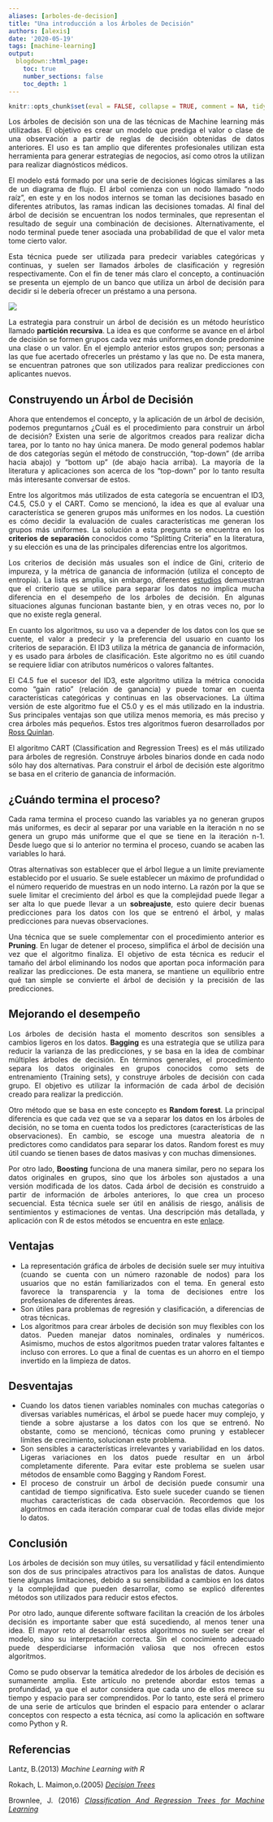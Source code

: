 ```yaml
---
aliases: [arboles-de-decision]
title: "Una introducción a los Árboles de Decisión"
authors: [alexis]
date: '2020-05-19'
tags: [machine-learning]
output:
  blogdown::html_page:
    toc: true
    number_sections: false
    toc_depth: 1
---
```


```r
knitr::opts_chunk$set(eval = FALSE, collapse = TRUE, comment = NA, tidy = FALSE)
```

<div style="text-align: justify">

Los árboles de decisión son una de las técnicas de Machine learning más utilizadas. El objetivo es crear un modelo que prediga el valor o clase de una observación a partir de reglas de decisión obtenidas de datos anteriores. El uso es tan amplio que diferentes profesionales utilizan esta herramienta para generar estrategias de negocios, así como otros la utilizan para realizar diagnósticos médicos.

El modelo está formado por una serie de decisiones lógicas similares a las de un diagrama de flujo. El árbol comienza con un nodo llamado “nodo raíz”, en este y en los nodos internos se toman las decisiones basado en diferentes atributos, las ramas indican las decisiones tomadas. Al final del árbol de decisión se encuentran los nodos terminales, que representan el resultado de seguir una combinación de decisiones. Alternativamente, el nodo terminal puede tener asociada una probabilidad de que el valor meta tome cierto valor.

Esta técnica puede ser utilizada para predecir variables categóricas y continuas, y suelen ser llamados árboles de clasificación y regresión respectivamente. Con el fin de tener más claro el concepto, a continuación se presenta un ejemplo de un banco que utiliza un árbol de decisión para decidir si le debería ofrecer un préstamo a una persona.

![](arbol-decision.png)

La estrategia para construir un árbol de decisión es un método heurístico llamado **partición recursiva**. La idea es que conforme se avance en el árbol de decisión se formen grupos cada vez más uniformes,en donde predomine una clase o un valor. En el ejemplo anterior estos grupos son; personas a las que fue acertado ofrecerles un préstamo y las que no. De esta manera, se encuentran patrones que son utilizados para realizar predicciones con aplicantes nuevos. 

## Construyendo un Árbol de Decisión

Ahora que entendemos el concepto, y la aplicación de un árbol de decisión, podemos preguntarnos ¿Cuál es el procedimiento para construir un árbol de decisión? Existen una serie de algoritmos creados para realizar dicha tarea, por lo tanto no hay única manera. De modo general podemos hablar de dos categorías según el método de construcción, “top-down” (de arriba hacia abajo) y “bottom up” (de abajo hacia arriba). La mayoría de la literatura y aplicaciones son acerca de los “top-down” por lo tanto resulta más interesante conversar de estos.

Entre los algoritmos más utilizados de esta categoría se encuentran el ID3, C4.5, C5.0 y el CART. Como se mencionó, la idea es que al evaluar una característica se generen grupos más uniformes en los nodos. La cuestión es cómo decidir la evaluación de cuales características me generan los grupos más uniformes. La solución a esta pregunta se encuentra en los **criterios de separación** conocidos como “Splitting Criteria” en la literatura, y su elección es una de las principales diferencias entre los algoritmos.

Los criterios de decisión más usuales son el índice de Gini, criterio de impureza, y la métrica de ganancia de información (utiliza el concepto de entropía). La lista es amplia, sin embargo, diferentes [estudios](https://www.researchgate.net/publication/225237661_Decision_Trees/link/55bf426d08ae092e96652d13/download) demuestran que el criterio que se utilice para separar los datos no implica mucha diferencia en el desempeño de los árboles de decisión. En algunas situaciones algunas funcionan bastante bien, y en otras veces no, por lo que no existe regla general.	

En cuanto los algoritmos, su uso va a depender de los datos con los que se cuente, el valor a predecir y la preferencia del usuario en cuanto los criterios de separación. El ID3 utiliza la métrica de ganancia de información, y es usado para árboles de clasificación. Este algoritmo no es útil cuando se requiere lidiar con atributos numéricos o valores faltantes.

El C4.5 fue el sucesor del ID3, este algoritmo utiliza la métrica conocida como “gain ratio” (relación de ganancia) y puede tomar en cuenta características categóricas y continuas en las observaciones. La última versión de este algoritmo fue el C5.0 y es el más utilizado en la industria. Sus principales ventajas son que utiliza menos memoria, es más preciso y crea árboles más pequeños. Estos tres algoritmos fueron desarrollados por [Ross Quinlan](https://en.wikipedia.org/wiki/Ross_Quinlan).

El algoritmo CART (Classification and Regression Trees) es el más utilizado para árboles de regresión. Construye árboles binarios donde en cada nodo sólo hay dos alternativas. Para construir el árbol de decisión este algoritmo se basa en el criterio de ganancia de información.

## ¿Cuándo termina el proceso?

Cada rama termina el proceso cuando las variables ya no generan grupos más uniformes, es decir al separar por una variable en la iteración n no se genera un grupo más uniforme que el que se tiene en la iteración n-1. Desde luego que si lo anterior no termina el proceso, cuando se acaben las variables lo hará.

Otras alternativas son establecer que el árbol llegue a un límite previamente establecido por el usuario. Se suele establecer un máximo de profundidad o el número requerido de muestras en un nodo interno. La razón por la que se suele limitar el crecimiento del árbol es que la complejidad puede llegar a ser alta lo que puede llevar a un **sobreajuste**, esto quiere decir buenas predicciones para los datos con los que se entrenó el árbol, y malas predicciones para nuevas observaciones. 

 Una técnica que se suele complementar con el procedimiento anterior es **Pruning**. En lugar de detener el proceso, simplifica el árbol de decisión una vez que el algoritmo finaliza. El objetivo de esta técnica es reducir el tamaño del árbol eliminando los nodos que aportan poca información para realizar las predicciones. De esta manera, se mantiene un equilibrio entre qué tan simple se convierte el árbol de decisión y la precisión de las predicciones.
 
## Mejorando el desempeño

Los árboles de decisión hasta el momento descritos son sensibles a cambios ligeros en los datos. **Bagging** es una estrategia que se utiliza para reducir la varianza de las predicciones, y se basa en la idea de combinar múltiples árboles de decisión. En términos generales, el procedimiento separa los datos originales en grupos conocidos como sets de entrenamiento (Training sets), y construye árboles de decisión con cada grupo. El objetivo es utilizar la información de cada árbol de decisión creado para realizar la predicción.

Otro método que se basa en este concepto es **Random forest**. La principal diferencia es que cada vez que se va a separar los datos en los árboles de decisión, no se toma en cuenta todos los predictores (características de las observaciones). En cambio, se escoge una muestra aleatoria de n predictores como candidatos para separar los datos. Random forest es muy útil cuando se tienen bases de datos masivas y con muchas dimensiones.

Por otro lado, **Boosting** funciona de una manera similar, pero no separa los datos originales en grupos, sino que los árboles son ajustados a una versión modificada de los datos. Cada árbol de decisión es construido a partir de información de árboles anteriores, lo que crea un proceso secuencial. Esta técnica suele ser útil en análisis de riesgo, análisis de sentimientos y estimaciones de ventas. Una descripción más detallada, y aplicación con R de estos métodos se encuentra en este [enlace](https://www.datacamp.com/community/tutorials/decision-trees-R).

## Ventajas

* La representación gráfica de árboles de decisión suele ser muy intuitiva (cuando se cuenta con un número razonable de nodos) para los usuarios que no están familiarizados con el tema. En general esto favorece la transparencia y la toma de decisiones entre los profesionales de diferentes áreas.
* Son útiles para problemas de regresión y clasificación, a diferencias de otras técnicas.
* Los algoritmos para crear árboles de decisión son muy flexibles con los datos. Pueden manejar datos nominales, ordinales y numéricos. Asimismo, muchos de estos algoritmos pueden tratar valores faltantes e incluso con errores. Lo que a final de cuentas es un ahorro en el tiempo invertido en la limpieza de datos.

## Desventajas

* Cuando los datos tienen variables nominales con muchas categorías o diversas variables numéricas, el árbol se puede hacer muy complejo, y tiende a sobre ajustarse a los datos con los que se entrenó. No obstante, como se mencionó, técnicas como pruning y establecer límites de crecimiento, solucionan este problema.
* Son sensibles a características irrelevantes y variabilidad en los datos. Ligeras variaciones en los datos puede resultar en un árbol completamente diferente. Para evitar este problema se suelen usar métodos de ensamble como Bagging y Random Forest.
* El proceso de construir un árbol de decisión puede consumir una cantidad de tiempo significativa. Esto suele suceder cuando se tienen muchas características de cada observación. Recordemos que los algoritmos en cada iteración comparar cual de todas ellas divide mejor lo datos.
 
## Conclusión

Los árboles de decisión son muy útiles, su versatilidad y fácil entendimiento son dos de sus principales atractivos para los analistas de datos. Aunque tiene algunas limitaciones, debido a su sensibilidad a cambios en los datos y la complejidad que pueden desarrollar, como se explicó diferentes métodos son utilizados para reducir estos efectos.

Por otro lado, aunque diferente software facilitan la creación de los árboles decisión es importante saber que está sucediendo, al menos tener una idea. El mayor reto al desarrollar estos algoritmos no suele ser crear el modelo, sino su interpretación correcta. Sin el conocimiento adecuado puede desperdiciarse información valiosa que nos ofrecen estos algoritmos.

Como se pudo observar la temática alrededor de los árboles de decisión es sumamente amplia. Este artículo no pretende abordar estos temas a profundidad, ya que el autor considera que cada uno de ellos merece su tiempo y espacio para ser comprendidos. Por lo tanto, este será el primero de una serie de artículos que brinden el espacio para entender o aclarar conceptos con respecto a esta técnica, así como la aplicación en software como Python y R.


## Referencias

Lantz, B.(2013) *Machine Learning with R*

Rokach, L. Maimon,o.(2005) [*Decision Trees*](https://www.researchgate.net/publication/225237661_Decision_Trees/link/55bf426d08ae092e96652d13/download)

Brownlee, J. (2016) [*Classification And Regression Trees for Machine Learning*](https://machinelearningmastery.com/classification-and-regression-trees-for-machine-learning/)
